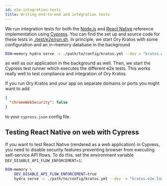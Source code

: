 ```yaml
---
id: e2e-integration-tests
title: Writing end-to-end and integration tests
---
```


We run integration tests for both the [Node.js](https://github.com/ory/kratos-selfservice-ui-node) and
[React Native](https://github.com/ory/kratos-selfservice-ui-react-native) reference implementation using
[Cypress](https://www.cypress.io). You can find the set up and source code for these tests in
[./test/e2e/run.sh](https://github.com/ory/kratos/blob/master/test/e2e/run.sh). In principle, we start Ory Kratos with some
configuration and an in-memory database in the background

```sh
DSN=memory hydra serve -c ./path/to/config/kratos.yml --dev > "kratos.e2e.log" 2>&1 &
```

as well as our application in the background as well. Then, we start the Cypress test runner which executes the different e2e
tests. This works really well to test compliance and integration of Ory Kratos.

If you run Ory Kratos and your app on separate domains or ports you might want to add

```json
{
  "chromeWebSecurity": false
}
```

to your `cypress.json` config file.

## Testing React Native on web with Cypress

If you want to test React Native (rendered as a web application) in Cypress, you need to disable security features preventing
browser from executing self-service API flows. To do this, set the environment variable `DEV_DISABLE_API_FLOW_ENFORCEMENT=1`:

```sh
DSN=memory \
    DEV_DISABLE_API_FLOW_ENFORCEMENT=true
    hydra serve -c ./path/to/config/kratos.yml --dev  > "kratos.e2e.log" 2>&1 &)
```

